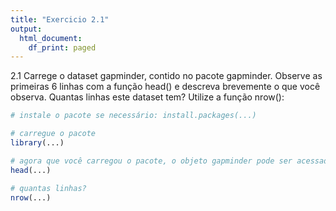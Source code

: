 ```yaml
---
title: "Exercicio 2.1"
output:
  html_document:
    df_print: paged
---
```


2.1
Carrege o dataset gapminder, contido no pacote gapminder. Observe as primeiras 6 linhas com a função head() e descreva brevemente o que você observa. Quantas linhas este dataset tem? Utilize a função nrow():

```r
# instale o pacote se necessário: install.packages(...)

# carregue o pacote
library(...)

# agora que você carregou o pacote, o objeto gapminder pode ser acessado. Dê uma olhada:
head(...)

# quantas linhas?
nrow(...)
```

